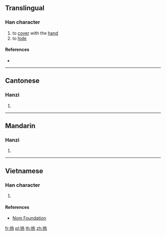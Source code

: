 {{character info/new}}
{{also|捂}}
==Translingual==

===Han character===
{{Han char|rn=64|rad=手|as=10|sn=13|four=57027|canj=QHRF|ids=⿰扌烏}}

# to [[cover]] with the [[hand]]
# to [[hide]]

====References====
* {{Han ref|kx=0449.081|dkj=12555|hdz=31935.020|uh=6440|ud=25664|bh=DDB3|bd=56755}}

----

==Cantonese==

===Hanzi===
{{yue-hanzi|jyut=[[wu2]]|y=wu2}}

# {{defn|lang=yue|sort=手10}}

----

==Mandarin==

===Hanzi===
{{cmn-hanzi|pin=[[wǔ]] ([[wu3]])|wg=wu<sup>3</sup>}}

# {{defn|lang=cmn|sort=手10}}

----

==Vietnamese==

===Han character===
{{vi-hantu|rs=手10|ô}}

# {{defn|lang=vi|sort=手10}}

====References====
* [http://nomfoundation.org/common/nom_details.php?codepoint=6440 Nom Foundation]

[[fr:摀]]
[[pl:摀]]
[[th:摀]]
[[zh:摀]]
